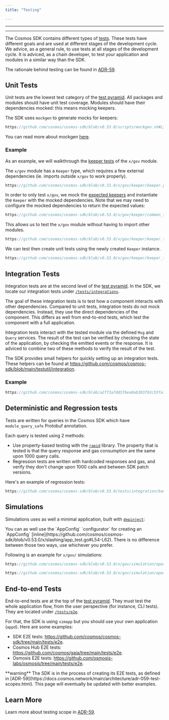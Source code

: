 ```yaml
---
title: "Testing"

---
```


---

---

The Cosmos SDK contains different types of [tests](https://martinfowler.com/articles/practical-test-pyramid.html).
These tests have different goals and are used at different stages of the development cycle.
We advice, as a general rule, to use tests at all stages of the development cycle.
It is adviced, as a chain developer, to test your application and modules in a similar way than the SDK.

The rationale behind testing can be found in [ADR-59](/docs/sdk/v0.53/build/architecture/adr-059-test-scopes).

## Unit Tests

Unit tests are the lowest test category of the [test pyramid](https://martinfowler.com/articles/practical-test-pyramid.html).
All packages and modules should have unit test coverage. Modules should have their dependencies mocked: this means mocking keepers.

The SDK uses `mockgen` to generate mocks for keepers:

```go reference
https://github.com/cosmos/cosmos-sdk/blob/v0.53.0/scripts/mockgen.sh#L3-L6
```

You can read more about mockgen [here](https://go.uber.org/mock).

### Example

As an example, we will walkthrough the [keeper tests](https://github.com/cosmos/cosmos-sdk/blob/v0.53.0/x/gov/keeper/keeper_test.go) of the `x/gov` module.

The `x/gov` module has a `Keeper` type, which requires a few external dependencies (ie. imports outside `x/gov` to work properly).

```go reference
https://github.com/cosmos/cosmos-sdk/blob/v0.53.0/x/gov/keeper/keeper.go#L22-L24
```

In order to only test `x/gov`, we mock the [expected keepers](/docs/sdk/v0.53/building-modules/keeper.html#type-definition) and instantiate the `Keeper` with the mocked dependencies. Note that we may need to configure the mocked dependencies to return the expected values:

```go reference
https://github.com/cosmos/cosmos-sdk/blob/v0.53.0/x/gov/keeper/common_test.go#L68-L82
```

This allows us to test the `x/gov` module without having to import other modules.

```go reference
https://github.com/cosmos/cosmos-sdk/blob/v0.53.0/x/gov/keeper/keeper_test.go#L3-L42
```

We can test then create unit tests using the newly created `Keeper` instance.

```go reference
https://github.com/cosmos/cosmos-sdk/blob/v0.53.0/x/gov/keeper/keeper_test.go#L83-L107
```

## Integration Tests

Integration tests are at the second level of the [test pyramid](https://martinfowler.com/articles/practical-test-pyramid.html).
In the SDK, we locate our integration tests under [`/tests/integrations`](https://github.com/cosmos/cosmos-sdk/tree/main/tests/integration).

The goal of these integration tests is to test how a component interacts with other dependencies. Compared to unit tests, integration tests do not mock dependencies. Instead, they use the direct dependencies of the component. This differs as well from end-to-end tests, which test the component with a full application.

Integration tests interact with the tested module via the defined `Msg` and `Query` services. The result of the test can be verified by checking the state of the application, by checking the emitted events or the response. It is adviced to combine two of these methods to verify the result of the test.

The SDK provides small helpers for quickly setting up an integration tests. These helpers can be found at <https://github.com/cosmos/cosmos-sdk/blob/main/testutil/integration>.

### Example

```go reference
https://github.com/cosmos/cosmos-sdk/blob/a2f73a7dd37bea0ab303792c55fa1e4e1db3b898/testutil/integration/example_test.go#L30-L116
```

## Deterministic and Regression tests	

Tests are written for queries in the Cosmos SDK which have `module_query_safe` Protobuf annotation.

Each query is tested using 2 methods:

* Use property-based testing with the [`rapid`](https://pkg.go.dev/pgregory.net/rapid@v0.5.3) library. The property that is tested is that the query response and gas consumption are the same upon 1000 query calls.
* Regression tests are written with hardcoded responses and gas, and verify they don't change upon 1000 calls and between SDK patch versions.

Here's an example of regression tests:

```go reference
https://github.com/cosmos/cosmos-sdk/blob/v0.53.0/tests/integration/bank/keeper/deterministic_test.go#L143-L160
```

## Simulations

Simulations uses as well a minimal application, built with [`depinject`](../packages/01-depinject.md):

<Info>
You can as well use the `AppConfig` `configurator` for creating an `AppConfig` [inline](https://github.com/cosmos/cosmos-sdk/blob/v0.53.0/x/slashing/app_test.go#L54-L62). There is no difference between those two ways, use whichever you prefer.
</Info>

Following is an example for `x/gov/` simulations:

```go reference
https://github.com/cosmos/cosmos-sdk/blob/v0.53.0/x/gov/simulation/operations_test.go#L415-L441
```

```go reference
https://github.com/cosmos/cosmos-sdk/blob/v0.53.0/x/gov/simulation/operations_test.go#L94-L136
```

## End-to-end Tests

End-to-end tests are at the top of the [test pyramid](https://martinfowler.com/articles/practical-test-pyramid.html).
They must test the whole application flow, from the user perspective (for instance, CLI tests). They are located under [`/tests/e2e`](https://github.com/cosmos/cosmos-sdk/tree/main/tests/e2e).

<!-- @julienrbrt: makes more sense to use an app wired app to have 0 simapp dependencies -->
For that, the SDK is using `simapp` but you should use your own application (`appd`).
Here are some examples:

* SDK E2E tests: <https://github.com/cosmos/cosmos-sdk/tree/main/tests/e2e>.
* Cosmos Hub E2E tests: <https://github.com/cosmos/gaia/tree/main/tests/e2e>.
* Osmosis E2E tests: <https://github.com/osmosis-labs/osmosis/tree/main/tests/e2e>.

<Info>
**warning**
The SDK is in the process of creating its E2E tests, as defined in [ADR-59](https://docs.cosmos.network/main/architecture/adr-059-test-scopes.html). This page will eventually be updated with better examples.
</Info>

## Learn More

Learn more about testing scope in [ADR-59](/docs/sdk/v0.53/architecture/adr-059-test-scopes.html).

